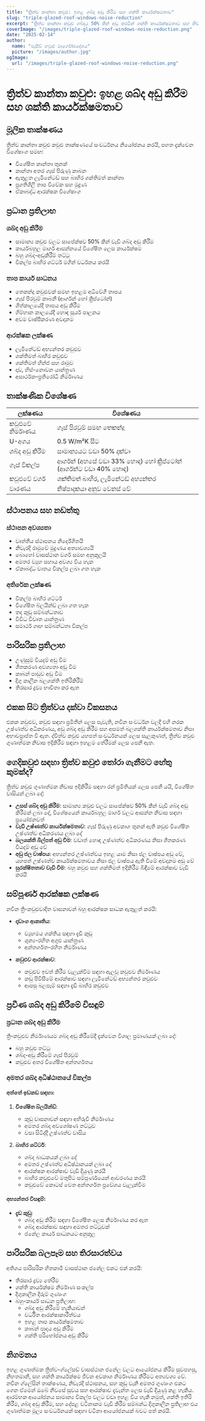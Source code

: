 ```yaml
---
title: "ත්‍රිත්ව කාන්තා කවුළු: ඉහළ ශබ්ද අඩු කිරීම සහ ශක්ති කාර්යක්ෂමතාව"
slug: "triple-glazed-roof-windows-noise-reduction"
excerpt: "ත්‍රිත්ව කාන්තා කවුළු ශබ්දය 50% කින් අඩු කරමින් ශක්ති කාර්යක්ෂමතාව සහ නිවසේ ආරක්ෂාව වැඩි කරන්නේ කෙසේද යන්න ඉගෙන ගන්න."
coverImage: "/images/triple-glazed-roof-windows-noise-reduction.png"
date: "2025-02-14"
author:
  name: "පැසීව් හවුස් මාර්ගෝපදේශය"
  picture: "/images/author.jpg"
ogImage:
  url: "/images/triple-glazed-roof-windows-noise-reduction.png"
---
```


# ත්‍රිත්ව කාන්තා කවුළු: ඉහළ ශබ්ද අඩු කිරීම සහ ශක්ති කාර්යක්ෂමතාව

## මූලික තාක්ෂණය

ත්‍රිත්ව කාන්තා කවුළු කවුළු තාක්ෂණයේ සංවර්ධනය නියෝජනය කරයි, පහත දැක්වෙන විශේෂාංග සමඟ:

- විශේෂිත කාන්තා තුනක්
- කාන්තා අතර ගෑස් පිරුණු කාබන
- ඇතුළත ලැමිනේටඩ් සහ බාහිර ශක්තිමත් කාන්තා
- ප්‍රගතිශීලී තාප විවේක සහ මුද්‍රණ
- ඒකාබද්ධ ආරක්ෂක විශේෂාංග

## ප්‍රධාන ප්‍රතිලාභ

### ශබ්ද අඩු කිරීම
- සාමාන්‍ය කවුළු වලට සාපේක්ෂව 50% කින් වැඩි ශබ්ද අඩු කිරීම
- කාර්යබහුල මාර්ග ආසන්නයේ විශේෂිත ලෙස කාර්යක්ෂම
- බහු ශබ්ද-අඩුකිරීම් තට්ටු
- විකල්ප බාහිර ශට්ටර් මගින් වර්ධනය කරයි

### තාප කාර්ය සාධනය
- තෙකන්දු කවුළුවක් සමඟ ඉහළම අධිවේගී තාපය
- ගෑස් පිරවුම් කාබනී (ආර්ගන් හෝ ක්‍රිප්ටෝන්)
- ශිත්කාලයේදී තාපය අඩු කිරීම
- ගිම්හාන කාලයේදී හොඳ සූර්ය පාලනය
- අවම වාෂ්පීකරණ අවදානම

### ආරක්ෂක ලක්ෂණ
- ලැමිනේටඩ් අභ්‍යන්තර කවුළුව
- ශක්තිමත් බාහිර කවුළුව
- ශක්තිමත් හින්ජ සහ රාමුව
- දෘඩ, හිස්-නොවන යාන්ත්‍රණ
- අසාර්ථක-ප්‍රතිරෝධී නිර්මාණය

## තාක්ෂණික විශේෂණ

| ලක්ෂණය | විශේෂණය |
|---------|--------------|
| කවුළුවේ නිර්මාණය | ගෑස් පිරවුම් සමඟ තෙකන්දු |
| U-අගය | 0.5 W/m²K සිට |
| ශබ්ද අඩු කිරීම | සාමාන්‍යයට වඩා 50% දක්වා |
| ගෑස් විකල්ප | ආර්ගන් (අහසේ වඩා 33% හොඳ) හෝ ක්‍රිප්ටෝන් (ආර්ගන්ට වඩා 40% හොඳ) |
| කවුළුවේ වර්ග | ශක්තිමත් බාහිර, ලැමිනේටඩ් අභ්‍යන්තර |
| වාරණය | නිෂ්පාදකයා අනුව වෙනස් වේ |

## ස්ථාපනය සහ නඩත්තු

### ස්ථාපන අවශ්‍යතා
- වෘත්තීය ස්ථාපනය නිර්දේශිතයි
- නිවැරදි රාමුවේ මුද්‍රණය අත්‍යාවශ්‍යයි
- බොහෝ වාසස්ථාන වර්ග සමඟ අනුකූලයි
- අමතර ව්‍යුහ සහාය අවශ්‍ය විය හැක
- ඒකාබද්ධ වාතය විකල්ප ලබා ගත හැක

### අතිරේක ලක්ෂණ
- විකල්ප බාහිර ශට්ටර්
- විශේෂිත බ්ලයින්ඩ් ලබා ගත හැක
- තද කුඩු සම්බන්ධතාව
- විවිධ විවෘත යාන්ත්‍රණ
- සමාර්ථ ගෘහ සම්බන්ධතා විකල්ප

## පාරිසරික ප්‍රතිලාභ

- උණුසුම් වියදම් අඩු වීම
- ශීතකරණ අවශ්‍යතා අඩු වීම
- කාබන් පාඩුව අඩු වීම
- දිගු කාලීන බලශක්ති ඉතිරිකිරීම්
- තිරසාර ද්‍රව්‍ය භාවිතා කර ඇත

## එකක සිට ත්‍රිත්වය දක්වා විකසනය

එකක කවුළුව, කවුළු සඳහා ප්‍රමිතීන් ලෙස පැවැති, නවීන සංවර්ධන වලදී එහි නරක උෂ්ණත්ව අධිකරණය, අඩු ශබ්ද අඩු කිරීම සහ අසමත් බලශක්ති කාර්යක්ෂමතාව නිසා අභාවප්‍රාප්ත වී ඇත. ද්විත්ව කවුළු යහපත් සංවර්ධනයක් ලෙස සැලකුණත්, ත්‍රිත්ව කවුළු ගුණාත්මක නිවාස ඉදිකිරීම සඳහා ඉහළම තේරීමක් ලෙස පෙනී ඇත.

## ගෙදිකවුළු සඳහා ත්‍රිත්ව කවුළු තෝරා ගැනීමට හේතු කුමක්ද?

ත්‍රිත්ව කවුළු ගුණාත්මක නිවාස ඉදිකිරීම සඳහා රන් ප්‍රමිතියක් ලෙස පෙනී යයි, විශේෂිත වාසියන් ලබා දේ:

- **උසස් ශබ්ද අඩු කිරීම**: සාමාන්‍ය කවුළු වලට සාපේක්ෂව 50% කින් වැඩි ශබ්ද අඩු කිරීමක් ලබා දේ, විශේෂයෙන් කාර්යබහුල මාර්ග වලට ආසන්න නිවාස සඳහා ප්‍රයෝජනවත්
- **වැඩි උෂ්ණත්ව කාර්යක්ෂමතාව**: ගෑස් පිරුණු අවකාශ තුනක් ඇති කවුළු විශේෂිත උෂ්ණත්ව අධිකරණය ලබා දේ
- **බලශක්ති බිල්පත් අඩු වීම**: වඩාත් හොඳ උෂ්ණත්ව අධිකරණය නිසා ශීතකරණ වියදම් අඩු වේ
- **අඩු ජල වාෂ්පය**: අභ්‍යන්තර උෂ්ණත්වය ඉහළ යාම නිසා ජල වාෂ්පය අඩු වේ, යහපත් උෂ්ණත්ව කාර්යක්ෂමතාවය නිසා ජල වාෂ්පය ඇති වීමේ අවදානම අඩු වේ
- **සුරක්ෂිතතාව වැඩි වීම**: බහු කවුළු සහ ශක්තිමත් ඉදිකිරීම බිඳීමේ ආරක්ෂාව වැඩි කරයි

## සම්පූර්ණ ආරක්ෂක ලක්ෂණ

නවීන ත්‍රි-කවුළුවාදිත වාසනාවන් බහු ආරක්ෂක සාධක ඇතුළත් කරයි:

- **දෘඩාංග ආකෘතිය**:
  - ව්‍යුහමය ශක්තිය සඳහා දැඩි කුඩු
  - ශුන්‍ය-රහිත අගුළු යාන්ත්‍රණ
  - අන්තර්ගත-රහිත නිර්මාණය

- **කවුළුව ආරක්ෂාව**:
  - කවුළුව ඉවත් කිරීම වැලැක්වීම සඳහා ඇලවූ කවුළුව නිර්මාණය
  - කඩු පිවිසීමේ ආරක්ෂාව සඳහා ලැමිනේටඩ් අභ්‍යන්තර කවුළුව
  - ආපසු බලපෑම් සඳහා දැඩි බාහිර කවුළුව

## ප්‍රවීණ ශබ්ද අඩු කිරීමේ විසඳුම්

### ප්‍රධාන ශබ්ද අඩු කිරීම
ත්‍රි-කවුළුව නිර්මාණයම ශබ්ද අඩු කිරීමේදී දැක්වෙන විශාල ප්‍රමාණයක් ලබා දේ:
- බහු කවුළු තට්ටු
- ශබ්ද-අඩු කිරීමේ ගෑස් පිරවුම්
- කවුළුව අතර විශේෂිත අන්තර්ගතය

### අමතර ශබ්ද අධිෂ්ඨානයේ විකල්ප

#### අත්තේ ඉඩකඩ සඳහා:
1. **විශේෂිත බ්ලයින්ඩ්**:
   - කුඩු වාසනාවන් සඳහා අභිරුචි නිර්මාණය
   - අමතර ශබ්ද අවශෝෂණ තට්ටුව
   - වසා සිටිද්දී උෂ්ණත්ව වාසිය

2. **බාහිර ශට්ටර්**:
   - ශබ්ද බාධකයක් ලබා දේ
   - අමතර උෂ්ණත්ව අධිෂ්ඨානයක් ලබා දේ
   - ආරක්ෂක ආරක්ෂාව වැඩි දියුණු කරයි
   - බාහිර කවුළුවේ මතුපිට සම්පූර්ණයෙන් ආවරණය කරයි
   - කවුළුවේ කොටස් වෙත අන්තර්ගත ප්‍රවේශය වැලැක්වීම

#### අභ්‍යන්තර විසඳුම්:
- **දැඩ කුඩු**: 
  - ශබ්ද අඩු කිරීම සඳහා විශේෂිත ලෙස නිර්මාණය කර ඇත
  - ශබ්ද ආරක්ෂාව සඳහා අමතර තට්ටුවක්
  - ජනේල කාර්ය සාධනයට අනුකූල

## පාරිසරික බලපෑම සහ තිරසාරත්වය

අතිශය පාරිසරික හිතකාමී වාසස්ථාන ජනේල එකට එක් කරයි:
- තිරසාර ද්‍රව්‍ය තේරීම
- ශක්ති කාර්යක්ෂම නිර්මාණ සංකල්ප
- දිගුකාලීන දිරුම් ගුණාංග
- බහු-කාර්ය සාධන ප්‍රතිලාභ:
  - ශබ්ද අඩු කිරීමේ හැකියාවන්
  - වර්ධිත ආරක්ෂාකාරීත්වය
  - ඉහළ තාප කාර්යක්ෂමතාව
  - කාබන් පාදය අඩු කිරීම
  - ශක්ති පරිභෝජනය අඩු කිරීම

## නිගමනය

ඉහළ ගුණාත්මක ත්‍රිත්ව-ග්ලේසඩ් වාසස්ථාන ජනේල වලට ආයෝජනය කිරීම සුවපහසු, නිහතමානී, සහ ශක්ති කාර්යක්ෂම ජීවන අවකාශ නිර්මාණය කිරීමට අත්‍යවශ්‍ය වේ. නවීන ග්ලේසින් තාක්ෂණය, නිවැරදි ස්ථාපනය, සහ කුඩු වැනි අමතර ගුණාංග එකට ගෙන ඒමෙන් ඔබේ නිවසේ සුවය සහ ආරක්ෂාව දැවැන්ත ලෙස වැඩි දියුණු කළ හැකිය. ආරම්භක ආයෝජනය සාමාන්‍ය විකල්ප වලට වඩා ඉහළ විය හැකි නමුත්, ශක්ති ඉතිරි කිරීම, ශබ්ද අඩු කිරීම, සහ දේපළ වටිනාකම වැඩි කිරීම සම්බන්ධ දිගුකාලීන ප්‍රතිලාභ එය ගුණාත්මක මූල්‍ය සංවර්ධනයක් සඳහා වටිනා ආයෝජනයක් බවට පත් කරයි.